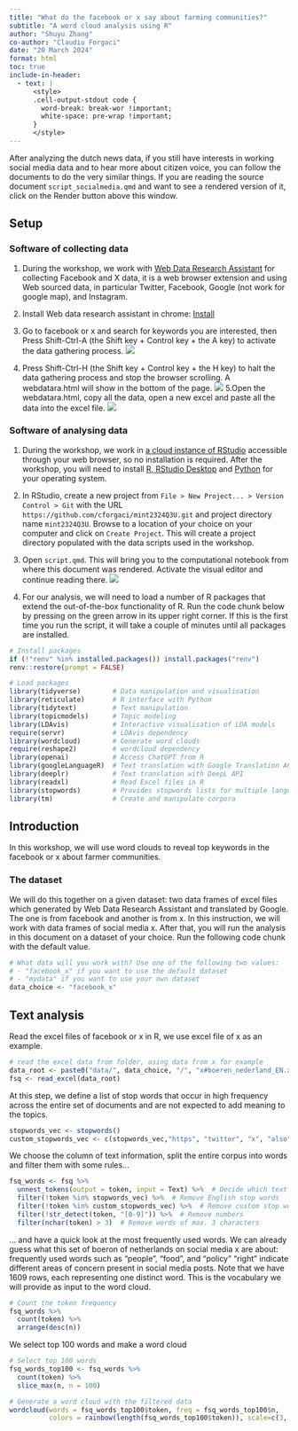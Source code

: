 ```yaml
---
title: "What do the facebook or x say about farming communities?"
subtitle: "A word cloud analysis using R"
author: "Shuyu Zhang"
co-author: "Claudiu Forgaci"
date: "20 March 2024"
format: html
toc: true
include-in-header:
  - text: |
      <style>
      .cell-output-stdout code {
        word-break: break-wor !important;
        white-space: pre-wrap !important;
      }
      </style>
---
```


::: callout-note
After analyzing the dutch news data, if you still have interests in working social media data and to hear more about citizen voice, you can follow the documents to do the very similar things. If you are reading the source document `script_socialmedia.qmd` and want to see a rendered version of it, click on the Render button above this window.
:::

## Setup

### Software of collecting data

1.  During the workshop, we work with [Web Data Research Assistant](https://southampton.ac.uk/~lac/WebDataResearchAssistant/) for collecting Facebook and X data, it is a web browser extension and using Web sourced data, in particular Twitter, Facebook, Google (not work for google map), and Instagram.

2.  Install Web data research assistant in chrome: [Install](https://chromewebstore.google.com/detail/web-data-research-assista/kcdbekkmigohaijilebpaeoopcgjbbdm?pli=1)

3.  Go to facebook or x and search for keywords you are interested, then Press Shift-Ctrl-A (the Shift key + Control key + the A key) to activate the data gathering process. ![](fig/webscraping1.png)

4.  Press Shift-Ctrl-H (the Shift key + Control key + the H key) to halt the data gathering process and stop the browser scrolling. A webdatara.html will show in the bottom of the page. ![](fig/webscraping2.png) 5.Open the webdatara.html, copy all the data, open a new excel and paste all the data into the excel file. ![](fig/webscraping3.png)

### Software of analysing data

1.  During the workshop, we work in [a cloud instance of RStudio](http://rstudio-server-edu.bk.tudelft.nl:8787/) accessible through your web browser, so no installation is required. After the workshop, you will need to install [R, RStudio Desktop](https://posit.co/download/rstudio-desktop/) and [Python](https://www.python.org/downloads/) for your operating system.

2.  In RStudio, create a new project from `File > New Project... > Version Control > Git` with the URL `https://github.com/cforgaci/mint2324Q3U.git` and project directory name `mint2324Q3U`. Browse to a location of your choice on your computer and click on `Create Project`. This will create a project directory populated with the data scripts used in the workshop.

3.  Open `script.qmd`. This will bring you to the computational notebook from where this document was rendered. Activate the visual editor and continue reading there. ![](fig/rstudio.png)

4.  For our analysis, we will need to load a number of R packages that extend the out-of-the-box functionality of R. Run the code chunk below by pressing on the green arrow in its upper right corner. If this is the first time you run the script, it will take a couple of minutes until all packages are installed.

```r
# Install packages
if (!"renv" %in% installed.packages()) install.packages("renv")
renv::restore(prompt = FALSE)

# Load packages
library(tidyverse)        # Data manipulation and visualisation
library(reticulate)       # R interface with Python
library(tidytext)         # Text manipulation
library(topicmodels)      # Topic modeling
library(LDAvis)           # Interactive visualisation of LDA models
require(servr)            # LDAvis dependency
library(wordcloud)        # Generate word clouds
require(reshape2)         # wordcloud dependency
library(openai)           # Access ChatGPT from R
library(googleLanguageR)  # Text translation with Google Translation API
library(deeplr)           # Text translation with DeepL API
library(readxl)           # Read Excel files in R
library(stopwords)        # Provides stopwords lists for multiple languages
library(tm)               # Create and manipulate corpora
```

## Introduction

In this workshop, we will use word clouds to reveal top keywords in the facebook or x about farmer communities.

### The dataset

We will do this together on a given dataset: two data frames of excel files which generated by Web Data Research Assistant and translated by Google. The one is from facebook and another is from x. In this instruction, we will work with data frames of social media x. After that, you will run the analysis in this document on a dataset of your choice. Run the following code chunk with the default value.

```r
# What data will you work with? Use one of the following two values:
# - "facebook_x" if you want to use the default dataset
# - "mydata" if you want to use your own dataset
data_choice <- "facebook_x"
```

## Text analysis

Read the excel files of facebook or x in R, we use excel file of x as an example.

```r
# read the excel data from folder, using data from x for example
data_root <- paste0("data/", data_choice, "/", "x#boeren_nederland_EN.xlsx")
fsq <- read_excel(data_root)
```

At this step, we define a list of stop words that occur in high frequency across the entire set of documents and are not expected to add meaning to the topics.

```r
stopwords_vec <- stopwords()
custom_stopwords_vec <- c(stopwords_vec,"https", "twitter", "x", "also", "think", "must", "know", "many", "much", "like", "everything", "really", "want","without", "going", "good", "something", "farmers", "netherlands", "nthe" )
```

We choose the column of text information, split the entire corpus into words and filter them with some rules...

```r
fsq_words <- fsq %>% 
  unnest_tokens(output = token, input = Text) %>%  # Decide which text information in which columns you want to analyze, and input = "name of column"
  filter(!token %in% stopwords_vec) %>%  # Remove English stop words
  filter(!token %in% custom_stopwords_vec) %>%  # Remove custom stop words
  filter(!str_detect(token, "[0-9]")) %>%  # Remove numbers
  filter(nchar(token) > 3)  # Remove words of max. 3 characters
```

... and have a quick look at the most frequently used words. We can already guess what this set of boeron of netherlands on social media x are about: frequently used words such as "people", "food", and "policy" "right" indicate different areas of concern present in social media posts. Note that we have 1609 rows, each representing one distinct word. This is the vocabulary we will provide as input to the word cloud.

```r
# Count the token frequency
fsq_words %>% 
  count(token) %>% 
  arrange(desc(n))
```

We select top 100 words and make a word cloud

```r
# Select top 100 words
fsq_words_top100 <- fsq_words %>% 
  count(token) %>%  
  slice_max(n, n = 100) 

# Generate a word cloud with the filtered data
wordcloud(words = fsq_words_top100$token, freq = fsq_words_top100$n, 
          colors = rainbow(length(fsq_words_top100$token)), scale=c(3, 0.2))
```
